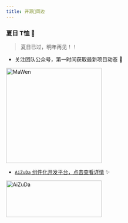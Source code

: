 ```yaml
---
title: 开源🎁周边
---
```


### 夏日 T恤 👕

> 夏日已过，明年再见！！

- 关注团队公众号，第一时间获取最新项目动态 🎉
<p class="demo">
    <img src="https://foruda.gitee.com/images/1726792914821169815/cd12efc3_12260.png" width="260" height="260" alt="MaWen"/>
</p>

- <a href="https://aizuda.com?from=mp" target="_blank">`AiZuDa` 组件化开发平台，点击查看详情</a> ✨

<p class="demo">
    <a href="https://aizuda.com?from=mp" target="_blank">
        <img src="/images/content/azd01.webp" width="260" height="100" alt="AiZuDa"/>
    </a>
</p>

